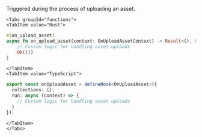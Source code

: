 Triggered during the process of uploading an asset.


```mdx-code-block
<Tabs groupId="functions">
<TabItem value="Rust">
```

```rust
#[on_upload_asset]
async fn on_upload_asset(context: OnUploadAssetContext) -> Result<(), String> {
    // Custom logic for handling asset uploads
    Ok(())
}
```

```mdx-code-block
</TabItem>
<TabItem value="TypeScript">
```

```typescript
export const onUploadAsset = defineHook<OnUploadAsset>({
  collections: [],
  run: async (context) => {
    // Custom logic for handling asset uploads
  }
});
```

```mdx-code-block
</TabItem>
</Tabs>
```
